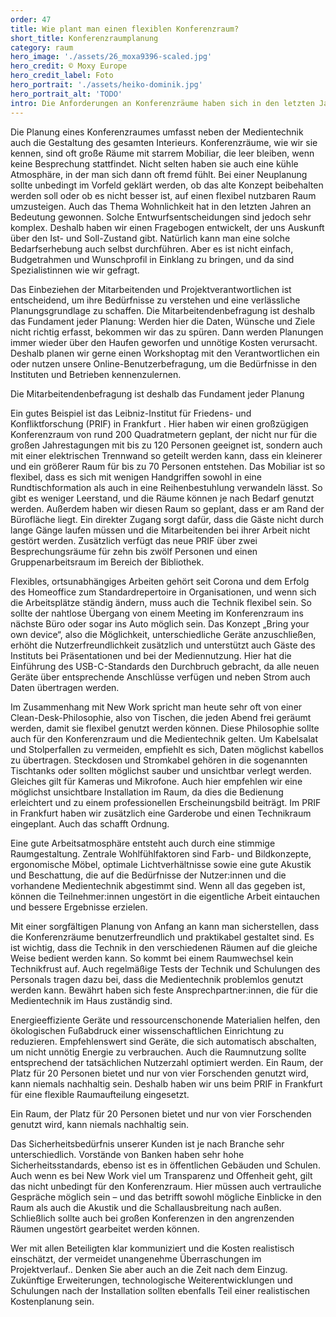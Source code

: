 ---
order: 47
title: Wie plant man einen flexiblen Konferenzraum?
short_title: Konferenzraumplanung
category: raum
hero_image: './assets/26_moxa9396-scaled.jpg'
hero_credit: © Moxy Europe
hero_credit_label: Foto
hero_portrait: './assets/heiko-dominik.jpg'
hero_portrait_alt: 'TODO'
intro: Die Anforderungen an Konferenzräume haben sich in den letzten Jahren stark verändert. Schnell und unkompliziert müssen sie sich an unterschiedliche Bedürfnisse anpassen lassen. Wir haben Heiko Fleischmann und Dominik Kindlein von Raumwelten Heiss gefragt, wie man an die Planung solcher Räume herangeht.
---

<InterviewQuestion q="Wie beginne ich mit der Planung eines Konferenzraums?">

Die Planung eines Konferenzraumes umfasst neben der Medientechnik auch die Gestaltung des gesamten Interieurs. Konferenzräume, wie wir sie kennen, sind oft große Räume mit starrem Mobiliar, die leer bleiben, wenn keine Besprechung stattfindet. Nicht selten haben sie auch eine kühle Atmosphäre, in der man sich dann oft fremd fühlt. Bei einer Neuplanung sollte unbedingt im Vorfeld geklärt werden, ob das alte Konzept beibehalten werden soll oder ob es nicht besser ist, auf einen flexibel nutzbaren Raum umzusteigen. Auch das Thema Wohnlichkeit hat in den letzten Jahren an Bedeutung gewonnen. Solche Entwurfsentscheidungen sind jedoch sehr komplex. Deshalb haben wir einen Fragebogen entwickelt, der uns Auskunft über den Ist- und Soll-Zustand gibt. Natürlich kann man eine solche Bedarfserhebung auch selbst durchführen. Aber es ist nicht einfach, Budgetrahmen und Wunschprofil in Einklang zu bringen, und da sind Spezialistinnen wie wir gefragt.

</InterviewQuestion>

<InterviewQuestion q="Wie binde ich die Mitarbeitenden in den Entscheidungsprozess ein?">

Das Einbeziehen der Mitarbeitenden und Projektverantwortlichen ist entscheidend, um ihre Bedürfnisse zu verstehen und eine verlässliche Planungsgrundlage zu schaffen. Die Mitarbeitendenbefragung ist deshalb das Fundament jeder Planung: Werden hier die Daten, Wünsche und Ziele nicht richtig erfasst, bekommen wir das zu spüren. Dann werden Planungen immer wieder über den Haufen geworfen und unnötige Kosten verursacht. Deshalb planen wir gerne einen Workshoptag mit den Verantwortlichen ein oder nutzen unsere Online-Benutzerbefragung, um die Bedürfnisse in den Instituten und Betrieben kennenzulernen.

</InterviewQuestion>

<Quote>

Die Mitarbeitendenbefragung ist deshalb das Fundament jeder Planung

</Quote>

<InterviewQuestion q="Konferenzraum aus? Welche Möglichkeiten bieten sich?">

Ein gutes Beispiel ist das Leibniz-Institut für Friedens- und Konfliktforschung (PRIF) in Frankfurt . Hier haben wir einen großzügigen Konferenzraum von rund 200 Quadratmetern geplant, der nicht nur für die großen Jahrestagungen mit bis zu 120 Personen geeignet ist, sondern auch mit einer elektrischen Trennwand so geteilt werden kann, dass ein kleinerer und ein größerer Raum für bis zu 70 Personen entstehen. Das Mobiliar ist so flexibel, dass es sich mit wenigen Handgriffen sowohl in eine Rundtischformation als auch in eine Reihenbestuhlung verwandeln lässt. So gibt es weniger Leerstand, und die Räume können je nach Bedarf genutzt werden. Außerdem haben wir diesen Raum so geplant, dass er am Rand der Bürofläche liegt. Ein direkter Zugang sorgt dafür, dass die Gäste nicht durch lange Gänge laufen müssen und die Mitarbeitenden bei ihrer Arbeit nicht gestört werden. Zusätzlich verfügt das neue PRIF über zwei Besprechungsräume für zehn bis zwölf Personen und einen Gruppenarbeitsraum im Bereich der Bibliothek.

</InterviewQuestion>

<Figure size="full" src="plan-overview.png" alt="Alt text here"></Figure>

<InterviewQuestion q="Wie gehe ich bei der technischen Planung vor?">

Flexibles, ortsunabhängiges Arbeiten gehört seit Corona und dem Erfolg des Homeoffice zum Standardrepertoire in Organisationen, und wenn sich die Arbeitsplätze ständig ändern, muss auch die Technik flexibel sein. So sollte der nahtlose Übergang von einem Meeting im Konferenzraum ins nächste Büro oder sogar ins Auto möglich sein. Das Konzept „Bring your own device“, also die Möglichkeit, unterschiedliche Geräte anzuschließen, erhöht die Nutzerfreundlichkeit zusätzlich und unterstützt auch Gäste des Instituts bei Präsentationen und bei der Mediennutzung. Hier hat die Einführung des USB-C-Standards den Durchbruch gebracht, da alle neuen Geräte über entsprechende Anschlüsse verfügen und neben Strom auch Daten übertragen werden.

</InterviewQuestion>

<InterviewQuestion q="Wie lassen sich drahtlose Technologien integrieren? Und wie vermeide ich langfristig Kabelsalat?">

Im Zusammenhang mit New Work spricht man heute sehr oft von einer Clean-Desk-Philosophie, also von Tischen, die jeden Abend frei geräumt werden, damit sie flexibel genutzt werden können. Diese Philosophie sollte auch für den Konferenzraum und die Medientechnik gelten. Um Kabelsalat und Stolperfallen zu vermeiden, empfiehlt es sich, Daten möglichst kabellos zu übertragen. Steckdosen und Stromkabel gehören in die sogenannten Tischtanks oder sollten möglichst sauber und unsichtbar verlegt werden. Gleiches gilt für Kameras und Mikrofone. Auch hier empfehlen wir eine möglichst unsichtbare Installation im Raum, da dies die Bedienung erleichtert und zu einem professionellen Erscheinungsbild beiträgt. Im PRIF in Frankfurt haben wir zusätzlich eine Garderobe und einen Technikraum eingeplant. Auch das schafft Ordnung.

</InterviewQuestion>

<Figure size="large" src="plan-detail.png" alt="Alt text here"></Figure>

<InterviewQuestion q="Welche Rolle spielt die Raumgestaltung bei der Planung?">

Eine gute Arbeitsatmosphäre entsteht auch durch eine stimmige Raumgestaltung. Zentrale Wohlfühlfaktoren sind Farb- und Bildkonzepte, ergonomische Möbel, optimale Lichtverhältnisse sowie eine gute Akustik und Beschattung, die auf die Bedürfnisse der Nutzer:innen und die vorhandene Medientechnik abgestimmt sind. Wenn all das gegeben ist, können die Teilnehmer:innen ungestört in die eigentliche Arbeit eintauchen und bessere Ergebnisse erzielen.

</InterviewQuestion>

<InterviewQuestion q="Wie lässt sich der Konferenzraum benutzerfreundlich gestalten?">

Mit einer sorgfältigen Planung von Anfang an kann man sicherstellen, dass die Konferenzräume benutzerfreundlich und praktikabel gestaltet sind. Es ist wichtig, dass die Technik in den verschiedenen Räumen auf die gleiche Weise bedient werden kann. So kommt bei einem Raumwechsel kein Technikfrust auf. Auch regelmäßige Tests der Technik und Schulungen des Personals tragen dazu bei, dass die Medientechnik problemlos genutzt werden kann. Bewährt haben sich feste Ansprechpartner:innen, die für die Medientechnik im Haus zuständig sind.

</InterviewQuestion>

<InterviewQuestion q="Was ist zu tun, damit das Raumkonzept auch nachhaltig ist?">

Energieeffiziente Geräte und ressourcenschonende Materialien helfen, den ökologischen Fußabdruck einer wissenschaftlichen Einrichtung zu reduzieren. Empfehlenswert sind Geräte, die sich automatisch abschalten, um nicht unnötig Energie zu verbrauchen. Auch die Raumnutzung sollte entsprechend der tatsächlichen Nutzerzahl optimiert werden. Ein Raum, der Platz für 20 Personen bietet und nur von vier Forschenden genutzt wird, kann niemals nachhaltig sein. Deshalb haben wir uns beim PRIF in Frankfurt für eine flexible Raumaufteilung eingesetzt.

</InterviewQuestion>

<Quote>

Ein Raum, der Platz für 20 Personen bietet und nur von vier Forschenden genutzt wird, kann niemals nachhaltig sein.

</Quote>

<InterviewQuestion q="Wie lassen sich Sicherheit und Vertraulichkeit gewährleisten? Wie lassen sich Sicherheit und Vertraulichkeit gewährleisten?">

Das Sicherheitsbedürfnis unserer Kunden ist je nach Branche sehr unterschiedlich. Vorstände von Banken haben sehr hohe Sicherheitsstandards, ebenso ist es in öffentlichen Gebäuden und Schulen. Auch wenn es bei New Work viel um Transparenz und Offenheit geht, gilt das nicht unbedingt für den Konferenzraum. Hier müssen auch vertrauliche Gespräche möglich sein – und das betrifft sowohl mögliche Einblicke in den Raum als auch die Akustik und die Schallausbreitung nach außen. Schließlich sollte auch bei großen Konferenzen in den angrenzenden Räumen ungestört gearbeitet werden können.

</InterviewQuestion>

<InterviewQuestion q="Was sollte ich bei der Budgetplanung für einen Konferenzraum beachten?">

Wer mit allen Beteiligten klar kommuniziert und die Kosten realistisch einschätzt, der vermeidet unangenehme Überraschungen im Projektverlauf.. Denken Sie aber auch an die Zeit nach dem Einzug. Zukünftige Erweiterungen, technologische Weiterentwicklungen und Schulungen nach der Installation sollten ebenfalls Teil einer realistischen Kostenplanung sein.

</InterviewQuestion>
